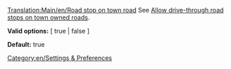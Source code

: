 [[Translation:Main/en/Road stop on town road]]
See [[Main/en/Advanced Settings/Stations#Allow drive-through road stops on town owned roads|Allow drive-through road stops on town owned roads]].


'''Valid options:''' [ true | false ]

'''Default:''' true

[[Category:en/Settings & Preferences]]
